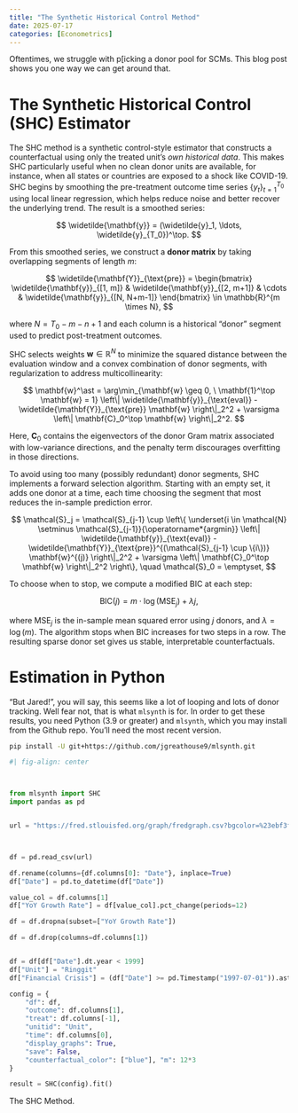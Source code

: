 ```yaml
---
title: "The Synthetic Historical Control Method"
date: 2025-07-17
categories: [Econometrics]
---
```


Oftentimes, we struggle with p[icking a donor pool for SCMs. This blog post shows you one way we can get around that.

# The Synthetic Historical Control (SHC) Estimator

The SHC method is a synthetic control-style estimator that constructs a counterfactual using only the treated unit’s *own historical data*. This makes SHC particularly useful when no clean donor units are available, for instance, when all states or countries are exposed to a shock like COVID-19. SHC begins by smoothing the pre-treatment outcome time series $\{y_t\}_{t=1}^{T_0}$ using local linear regression, which helps reduce noise and better recover the underlying trend. The result is a smoothed series:

$$
\widetilde{\mathbf{y}} = (\widetilde{y}_1, \ldots, \widetilde{y}_{T_0})^\top.
$$

From this smoothed series, we construct a **donor matrix** by taking overlapping segments of length $m$:

$$
\widetilde{\mathbf{Y}}_{\text{pre}} = \begin{bmatrix}
\widetilde{\mathbf{y}}_{[1, m]} & 
\widetilde{\mathbf{y}}_{[2, m+1]} & 
\cdots & 
\widetilde{\mathbf{y}}_{[N, N+m-1]}
\end{bmatrix} \in \mathbb{R}^{m \times N},
$$

where $N = T_0 - m - n + 1$ and each column is a historical “donor” segment used to predict post-treatment outcomes.

SHC selects weights $\mathbf{w} \in \mathbb{R}^N$ to minimize the squared distance between the evaluation window and a convex combination of donor segments, with regularization to address multicollinearity:

$$
\mathbf{w}^\ast = \arg\min_{\mathbf{w} \geq 0, \ \mathbf{1}^\top \mathbf{w} = 1}
\left\| \widetilde{\mathbf{y}}_{\text{eval}} - \widetilde{\mathbf{Y}}_{\text{pre}} \mathbf{w} \right\|_2^2
+ \varsigma \left\| \mathbf{C}_0^\top \mathbf{w} \right\|_2^2.
$$

Here, $\mathbf{C}_0$ contains the eigenvectors of the donor Gram matrix associated with low-variance directions, and the penalty term discourages overfitting in those directions.


To avoid using too many (possibly redundant) donor segments, SHC implements a forward selection algorithm. Starting with an empty set, it adds one donor at a time, each time choosing the segment that most reduces the in-sample prediction error.

$$
\mathcal{S}_j = \mathcal{S}_{j-1} \cup \left\{ \underset{i \in \mathcal{N} \setminus \mathcal{S}_{j-1}}{\operatorname*{argmin}} \left\| \widetilde{\mathbf{y}}_{\text{eval}} - \widetilde{\mathbf{Y}}_{\text{pre}}^{(\mathcal{S}_{j-1} \cup \{i\})} \mathbf{w}^{(j)} \right\|_2^2  + \varsigma \left\| \mathbf{C}_0^\top \mathbf{w} \right\|_2^2 \right\}, \quad \mathcal{S}_0 = \emptyset,
$$

To choose when to stop, we compute a modified BIC at each step:

$$
\text{BIC}(j) = m \cdot \log\left( \text{MSE}_j \right) + \lambda j,
$$

where $\text{MSE}_j$ is the in-sample mean squared error using $j$ donors, and $\lambda = \log(m)$. The algorithm stops when BIC increases for two steps in a row. The resulting sparse donor set gives us stable, interpretable counterfactuals.

# Estimation in Python

"But Jared!", you will say, this seems like a lot of looping and lots of donor tracking. Well fear not, that is what ```mlsynth``` is for. In order to get these results, you need Python (3.9 or greater) and ``mlsynth``, which you may install from the Github repo. You'll need the most recent version.

```bash
pip install -U git+https://github.com/jgreathouse9/mlsynth.git
```

```python

#| fig-align: center



from mlsynth import SHC
import pandas as pd


url = "https://fred.stlouisfed.org/graph/fredgraph.csv?bgcolor=%23ebf3fb&chart_type=line&drp=0&fo=open%20sans&graph_bgcolor=%23ffffff&height=450&mode=fred&recession_bars=on&txtcolor=%23444444&ts=12&tts=12&width=1320&nt=0&thu=0&trc=0&show_legend=yes&show_axis_titles=yes&show_tooltip=yes&id=EXMAUS&scale=left&cosd=1971-01-01&coed=2025-06-01&line_color=%230073e6&link_values=false&line_style=solid&mark_type=none&mw=3&lw=3&ost=-99999&oet=99999&mma=0&fml=a&fq=Monthly&fam=avg&fgst=lin&fgsnd=2020-02-01&line_index=1&transformation=lin&vintage_date=2025-07-17&revision_date=2025-07-17&nd=1971-01-01"



df = pd.read_csv(url)

df.rename(columns={df.columns[0]: "Date"}, inplace=True)
df["Date"] = pd.to_datetime(df["Date"])

value_col = df.columns[1]
df["YoY Growth Rate"] = df[value_col].pct_change(periods=12)

df = df.dropna(subset=["YoY Growth Rate"])

df = df.drop(columns=df.columns[1])


df = df[df["Date"].dt.year < 1999]
df["Unit"] = "Ringgit"
df["Financial Crisis"] = (df["Date"] >= pd.Timestamp("1997-07-01")).astype(int)

config = {
    "df": df,
    "outcome": df.columns[1],
    "treat": df.columns[-1],
    "unitid": "Unit",
    "time": df.columns[0],
    "display_graphs": True,
    "save": False,
    "counterfactual_color": ["blue"], "m": 12*3
}

result = SHC(config).fit()

```

The SHC Method.
